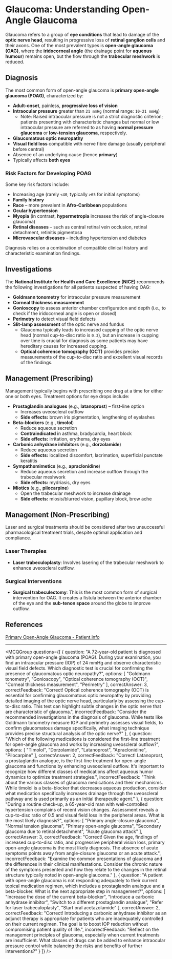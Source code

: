 
# Glaucoma: Understanding Open-Angle Glaucoma

Glaucoma refers to a group of **eye conditions** that lead to damage of the **optic nerve head**, resulting in progressive loss of **retinal ganglion cells** and their axons. One of the most prevalent types is **open-angle glaucoma (OAG)**, where the **iridocorneal angle** (the drainage point for **aqueous humour**) remains open, but the flow through the **trabecular meshwork** is reduced.

## Diagnosis

The most common form of open-angle glaucoma is **primary open-angle glaucoma (POAG)**, characterized by:

- **Adult-onset**, painless, **progressive loss of vision**
- **Intraocular pressure** greater than `21 mmHg` (normal range: `10-21 mmHg`)
  - Note: Raised intraocular pressure is not a strict diagnostic criterion; patients presenting with characteristic changes but normal or low intraocular pressure are referred to as having **normal pressure glaucoma** or **low-tension glaucoma**, respectively.
- **Glaucomatous optic neuropathy**
- **Visual field loss** compatible with nerve fibre damage (usually peripheral before central)
- Absence of an underlying cause (hence **primary**)
- Typically affects **both eyes**

### Risk Factors for Developing POAG

Some key risk factors include:

- Increasing age (rarely `<40`, typically `>65` for initial symptoms)
- **Family history**
- **Race** – more prevalent in **Afro-Caribbean** populations
- **Ocular hypertension**
- **Myopia** (in contrast, **hypermetropia** increases the risk of angle-closure glaucoma)
- **Retinal diseases** – such as central retinal vein occlusion, retinal detachment, retinitis pigmentosa
- **Microvascular diseases** – including hypertension and diabetes

Diagnosis relies on a combination of compatible clinical history and characteristic examination findings.

## Investigations

The **National Institute for Health and Care Excellence (NICE)** recommends the following investigations for all patients suspected of having OAG:

- **Goldmann tonometry** for intraocular pressure measurement
- **Corneal thickness measurement**
- **Gonioscopy** to assess anterior chamber configuration and depth (i.e., to check if the iridocorneal angle is open or closed)
- **Perimetry** to detect visual field defects
- **Slit-lamp assessment** of the optic nerve and fundus
  - Glaucoma typically leads to increased cupping of the optic nerve head (normal cup-to-disc ratio is `0.3`), but an increase in cupping over time is crucial for diagnosis as some patients may have hereditary causes for increased cupping.
  - **Optical coherence tomography (OCT)** provides precise measurements of the cup-to-disc ratio and excellent visual records of the findings.

## Management (Prescribing)

Management typically begins with prescribing one drug at a time for either one or both eyes. Treatment options for eye drops include:

- **Prostaglandin analogues** (e.g., **latanoprost**) – first-line option
  - Increases uveoscleral outflow
  - **Side effects:** brown iris pigmentation, lengthening of eyelashes
- **Beta-blockers** (e.g., **timolol**)
  - Reduce aqueous secretion
  - **Contraindicated** in asthma, bradycardia, heart block
  - **Side effects:** irritation, erythema, dry eyes
- **Carbonic anhydrase inhibitors** (e.g., **dorzolamide**)
  - Reduce aqueous secretion
  - **Side effects:** localized discomfort, lacrimation, superficial punctate keratitis
- **Sympathomimetics** (e.g., **apraclonidine**)
  - Reduce aqueous secretion and increase outflow through the trabecular meshwork
  - **Side effects:** mydriasis, dry eyes
- **Miotics** (e.g., **pilocarpine**)
  - Open the trabecular meshwork to increase drainage
  - **Side effects:** miosis/blurred vision, pupillary block, brow ache

## Management (Non-Prescribing)

Laser and surgical treatments should be considered after two unsuccessful pharmacological treatment trials, despite optimal application and compliance.

### Laser Therapies

- **Laser trabeculoplasty**: Involves lasering of the trabecular meshwork to enhance uveoscleral outflow.

### Surgical Interventions

- **Surgical trabeculectomy**: This is the most common form of surgical intervention for OAG. It creates a fistula between the anterior chamber of the eye and the **sub-tenon space** around the globe to improve outflow.

## References

[Primary Open-Angle Glaucoma - Patient.info](https://patient.info/doctor/primary-open-angle-glaucoma)

---

<MCQGroup questions={[
  {
    question: "A 72-year-old patient is diagnosed with primary open-angle glaucoma (POAG). During your examination, you find an intraocular pressure (IOP) of 24 mmHg and observe characteristic visual field defects. Which diagnostic test is crucial for confirming the presence of glaucomatous optic neuropathy?",
    options: [
      "Goldmann tonometry",
      "Gonioscopy",
      "Optical coherence tomography (OCT)",
      "Corneal thickness measurement",
      "Perimetry"
    ],
    correctAnswer: 3,
    correctFeedback: "Correct! Optical coherence tomography (OCT) is essential for confirming glaucomatous optic neuropathy by providing detailed imaging of the optic nerve head, particularly by assessing the cup-to-disc ratio. This test can highlight subtle changes in the optic nerve that are characteristic of glaucoma.",
    incorrectFeedback: "Consider the recommended investigations in the diagnosis of glaucoma. While tests like Goldmann tonometry measure IOP and perimetry assesses visual fields, to confirm glaucomatous damage specifically, what imaging technique provides precise structural analysis of the optic nerve?"
  },
  {
    question: "Which of the following medications is considered the first-line treatment for open-angle glaucoma and works by increasing uveoscleral outflow?",
    options: [
      "Timolol",
      "Dorzolamide",
      "Latanoprost",
      "Apraclonidine",
      "Pilocarpine"
    ],
    correctAnswer: 2,
    correctFeedback: "Correct! Latanoprost, a prostaglandin analogue, is the first-line treatment for open-angle glaucoma and functions by enhancing uveoscleral outflow. It's important to recognize how different classes of medications affect aqueous humor dynamics to optimize treatment strategies.",
    incorrectFeedback: "Think about the various classes of glaucoma medications and their mechanisms. While timolol is a beta-blocker that decreases aqueous production, consider what medication specifically increases drainage through the uveoscleral pathway and is used primarily as an initial therapeutic agent."
  },
  {
    question: "During a routine check-up, a 65-year-old man with well-controlled hypertension complains of recent vision changes. Assessment reveals a cup-to-disc ratio of 0.5 and visual field loss in the peripheral areas. What is the most likely diagnosis?",
    options: [
      "Primary angle-closure glaucoma",
      "Normal tension glaucoma",
      "Primary open-angle glaucoma",
      "Secondary glaucoma due to retinal detachment",
      "Acute glaucoma attack"
    ],
    correctAnswer: 3,
    correctFeedback: "Correct! Given the age, findings of increased cup-to-disc ratio, and progressive peripheral vision loss, primary open-angle glaucoma is the most likely diagnosis. The absence of acute symptoms points away from angle-closure glaucoma or an acute attack.",
    incorrectFeedback: "Examine the common presentations of glaucoma and the differences in their clinical manifestations. Consider the chronic nature of the symptoms presented and how they relate to the changes in the retinal structure typically noted in open-angle glaucoma."
  },
  {
    question: "A patient with open-angle glaucoma is not responding adequately to their current topical medication regimen, which includes a prostaglandin analogue and a beta-blocker. What is the next appropriate step in management?",
    options: [
      "Increase the dose of the current beta-blocker",
      "Introduce a carbonic anhydrase inhibitor",
      "Switch to a different prostaglandin analogue",
      "Refer for laser trabeculoplasty",
      "Start oral acetazolamide"
    ],
    correctAnswer: 2,
    correctFeedback: "Correct! Introducing a carbonic anhydrase inhibitor as an adjunct therapy is appropriate for patients who are inadequately controlled on their current regimen. The goal is to boost IOP reduction without compromising patient quality of life.",
    incorrectFeedback: "Reflect on the management principles of glaucoma, especially when current treatments are insufficient. What classes of drugs can be added to enhance intraocular pressure control while balancing the risks and benefits of further interventions?"
  }
]} />